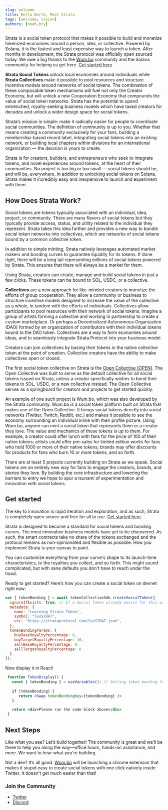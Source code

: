 ```yaml
---
slug: welcome
title: Hello World, Meet Strata
tags: [welcome, vision]
authors: [noah,bry]
---
```


Strata is a social token protocol that makes it possible to build and monetize tokenized economies around a person, idea, or collective. Powered by Solana, it is the fastest and least expensive way to launch a token. After months in development, the Strata protocol was officially open sourced today.
We owe a big thanks to the [Wum.bo](https://wum.bo) community and the Solana community for helping us get here. [Get started here](/docs/getting_started)

**Strata Social Tokens** unlock local economies around individuals while **Strata Collectives** make it possible to pool resources and structure incentive models around networks of social tokens. 
The combination of these composable token mechanisms will fuel not only the Creator Economy, but will unlock a new Cooperation Economy that compounds the value of social token networks. 
Strata has the potential to upend entrenched, royalty-seeking business models which have taxed creators for decades and unlock a wider design space for social tokens. 

Strata’s mission is simple: make it radically easier for people to coordinate social communities. 
The definition of community is up to you. Whether that means creating a community exclusively for your fans, building a membership-based record label, integrating social tokens into an existing network, or building local chapters within divisions for an international organization — the decision is yours to create. 

Strata is for creators, builders, and entrepreneurs who seek to integrate tokens, and novel experiences around tokens, at the heart of their communities. 
No project is too big or too small — social tokens should be, and will be, everywhere. 
In addition to unlocking social tokens on Solana, Strata makes it incredibly easy and inexpensive to launch and experiment with them. 

## How Does Strata Work?

Social tokens are tokens typically associated with an individual, idea, project, or community. 
There are many flavors of social tokens but they typically provide access, status, and utility related to the individual they represent.
Strata takes this idea further and provides a new way to bundle social token networks into collectives, which are networks of social tokens bound by a common collective token. 

In addition to simple minting, Strata natively leverages automated market makers and bonding curves to guarantee liquidity for its tokens. 
If done right, there will be a long tail representing millions of social tokens powered by Strata. This ensures that there will always be a market for them. 

Using Strata, creators can create, manage and build social tokens in just a few clicks. These tokens can be bound to SOL, USDC, or a collective. 

**Collectives** are a new approach for like-minded creators to monetize the efforts of group cooperation.
They allow a community or business to structure incentive models designed to increase the value of the collective as a whole, in tandem with the efforts of individuals. Collectives allow participants to pool resources with their network of social tokens. 
Imagine a group of artists forming a collective and working in partnership to create a custom marketplace. Or perhaps a Decentralized Autonomous Organization (DAO) formed by an organization of contributors with their individual tokens bound to the DAO token. Collectives are a way to form economies around ideas, and to seamlessly integrate Strata Protocol into your business model.

Creators can join collectives by basing their tokens in the native collective token at the point of creation. Collective creators have the ability to make collectives open or closed. 

The first social token collective on Strata is the [Open Collective (OPEN)](/blog/open-collective).
The Open Collective was built to serve as the default collective for all social tokens issued on Strata, unless a creator specifically wishes to bond their tokens to SOL, USDC, or a new collective instead. 
The Open Collective serves as a springboard for creators and projects to get started quickly. 

An example of one such project is Wum.bo, which was also developed by the Strata community. Wum.bo is a social token platform built on Strata that makes use of the Open Collective.
It brings social tokens directly into social networks (Twitter, Twitch, Reddit, etc.) and makes it possible to see the economy surrounding an individual inline with their profile picture.
Using Wum.bo, anyone can mint a social token that represents them or a creator they love. The value and mechanics of those tokens is up to them. 
For example, a creator could offer lunch with fans for the price of 100 of their native tokens; artists could offer pre-sales for limited edition works for fans who hold 1000 or more of their native tokens; brands may offer discounts for products for fans who burn 10 or more tokens, and so forth.  

There are at least 5 projects currently building on Strata as we speak. Social tokens are an entirely new way for fans to engage the creators, brands, and stories they love.
By building the core infrastructure and lowering the barriers to entry we hope to spur a tsunami of experimentation and innovation with social tokens. 

## Get started

The key to innovation is rapid iteration and exploration, and as such, Strata is completely open source and free for all to use. [Get started here](/docs/getting_started). 

Strata is designed to become a standard for social tokens and bonding curves. The most innovative business models have yet to be discovered.
As such, the smart contracts take no share of the tokens exchanged and the protocol remains as non-opinionated and flexible as possible. How you implement Strata is your canvas to paint. 

You can customize everything from your curve's shape to its launch-time characteristics, to the royalties you collect, and so forth. This might sound complicated, but with sane defaults you don't have to reach under the hood. 

Ready to get started? Here’s how you can create a social token on devnet right now: 


```jsx async name=create_social
var { tokenBonding } = await tokenCollectiveSdk.createSocialToken({
  ignoreIfExists: true, // If a Social Token already exists for this wallet, ignore.
  metadata: {
    name: "Learning Strata Token",
    symbol: "luvSTRAT",
    uri: "https://strataprotocol.com/luvSTRAT.json",
  },
  tokenBondingParams: {
    buyBaseRoyaltyPercentage: 0,
    buyTargetRoyaltyPercentage: 10,
    sellBaseRoyaltyPercentage: 0,
    sellTargetRoyaltyPercentage: 0
  }
});
```
Now display it in React!
```jsx live
 function TokenDisplay() {
   const { tokenBonding } = useVariables(); // Getting token bonding from above code;
   
   if (tokenBonding) {
      return <Swap tokenBondingKey={tokenBonding} />
   }

   return <div>Please run the code block above</div>
 }
```

## Next Steps

Like what you see? Let’s build together! The community is great and we’ll be there to help you along the way—office hours, hands-on assistance, and more. We want to hear what you're building. 

<CTA />

Not a dev? It’s all good. [Wum.bo](https://wum.bo) will be launching a chrome extension that makes it stupid easy to create social tokens with one click natively inside Twitter. It doesn't get much easier than that! 

### Join the Community

   * [Twitter](https://twitter.com/StrataProtocol)
   * [Discord](https://discord.gg/XQhCFg77WM)
